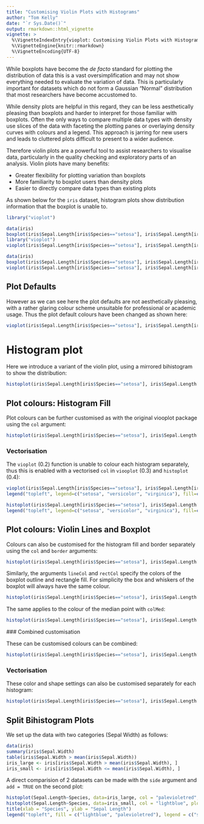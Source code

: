 ```yaml
---
title: "Customising Violin Plots with Histograms"
author: "Tom Kelly"
date: "`r Sys.Date()`"
output: rmarkdown::html_vignette
vignette: >
  %\VignetteIndexEntry{vioplot: Customising Violin Plots with Histograms}
  %\VignetteEngine{knitr::rmarkdown}
  %\VignetteEncoding{UTF-8}
---
```


While boxplots have become the _de facto_ standard for plotting the distribution of data this is a vast oversimplification and may not show everything needed to evaluate the variation of data. This is particularly important for datasets which do not form a Gaussian "Normal" distribution that most researchers have become accustomed to.

While density plots are helpful in this regard, they can be less aesthetically pleasing than boxplots and harder to interpret for those familiar with boxplots. Often the only ways to compare multiple data types with density use slices of the data with faceting the plotting panes or overlaying density curves with colours and a legend. This approach is jarring for new users and leads to cluttered plots difficult to present to a wider audience.

Therefore violin plots are a powerful tool to assist researchers to visualise data, particularly in the quality checking and exploratory parts of an analysis. Violin plots have many benefits:

- Greater flexibility for plotting variation than boxplots
- More familiarity to boxplot users than density plots
- Easier to directly compare data types than existing plots

As shown below for the `iris` dataset, histogram plots show distribution information that the boxplot is unable to.

```r
library("vioplot")
```

```r
data(iris)
boxplot(iris$Sepal.Length[iris$Species=="setosa"], iris$Sepal.Length[iris$Species=="versicolor"], iris$Sepal.Length[iris$Species=="virginica"], names=c("setosa", "versicolor", "virginica"))
library("vioplot")
vioplot(iris$Sepal.Length[iris$Species=="setosa"], iris$Sepal.Length[iris$Species=="versicolor"], iris$Sepal.Length[iris$Species=="virginica"], names=c("setosa", "versicolor", "virginica"))
```

```r
data(iris)
boxplot(iris$Sepal.Length[iris$Species=="setosa"], iris$Sepal.Length[iris$Species=="versicolor"], iris$Sepal.Length[iris$Species=="virginica"], names=c("setosa", "versicolor", "virginica"), main = "Sepal Length")
vioplot(iris$Sepal.Length[iris$Species=="setosa"], iris$Sepal.Length[iris$Species=="versicolor"], iris$Sepal.Length[iris$Species=="virginica"], names=c("setosa", "versicolor", "virginica"), main = "Sepal Length", col="magenta")
```

## Plot Defaults

However as we can see here the plot defaults are not aesthetically pleasing, with a rather glaring colour scheme unsuitable for professional or academic usage. Thus the plot default colours have been changed as shown here:

```r
vioplot(iris$Sepal.Length[iris$Species=="setosa"], iris$Sepal.Length[iris$Species=="versicolor"], iris$Sepal.Length[iris$Species=="virginica"], names=c("setosa", "versicolor", "virginica"), main = "Sepal Length")
```

# Histogram plot

Here we introduce a variant of the violin plot, using a mirrored bihistogram to show the distribution:

```r
histoplot(iris$Sepal.Length[iris$Species=="setosa"], iris$Sepal.Length[iris$Species=="versicolor"], iris$Sepal.Length[iris$Species=="virginica"], names=c("setosa", "versicolor", "virginica"), main = "Sepal Length")
```

## Plot colours: Histogram Fill

Plot colours can be further customised as with the original viooplot package using the `col` argument:

```r
histoplot(iris$Sepal.Length[iris$Species=="setosa"], iris$Sepal.Length[iris$Species=="versicolor"], iris$Sepal.Length[iris$Species=="virginica"], names=c("setosa", "versicolor", "virginica"), main = "Sepal Length", col="lightblue")
```

### Vectorisation

The `vioplot` (0.2) function is unable to colour each histogram separately, thus this is enabled with a vectorised `col` in `viooplot` (0.3) and `histoplot` (0.4):

```r
vioplot(iris$Sepal.Length[iris$Species=="setosa"], iris$Sepal.Length[iris$Species=="versicolor"], iris$Sepal.Length[iris$Species=="virginica"], names=c("setosa", "versicolor", "virginica"), main = "Sepal Length", col=c("lightgreen", "lightblue", "palevioletred"))
legend("topleft", legend=c("setosa", "versicolor", "virginica"), fill=c("lightgreen", "lightblue", "palevioletred"), cex = 0.5)
```

```r
histoplot(iris$Sepal.Length[iris$Species=="setosa"], iris$Sepal.Length[iris$Species=="versicolor"], iris$Sepal.Length[iris$Species=="virginica"], names=c("setosa", "versicolor", "virginica"), main = "Sepal Length", col=c("lightgreen", "lightblue", "palevioletred"))
legend("topleft", legend=c("setosa", "versicolor", "virginica"), fill=c("lightgreen", "lightblue", "palevioletred"), cex = 0.5)
```


## Plot colours: Violin Lines and Boxplot

Colours can also be customised for the histogram fill and border separately using the `col` and `border` arguments:

```r
histoplot(iris$Sepal.Length[iris$Species=="setosa"], iris$Sepal.Length[iris$Species=="versicolor"], iris$Sepal.Length[iris$Species=="virginica"], names=c("setosa", "versicolor", "virginica"), main = "Sepal Length", col="lightblue", border="royalblue")
```

Similarly, the arguments `lineCol` and `rectCol` specify the colors of the boxplot outline and rectangle fill. For simplicity the box and whiskers of the boxplot will always have the same colour.

```r
histoplot(iris$Sepal.Length[iris$Species=="setosa"], iris$Sepal.Length[iris$Species=="versicolor"], iris$Sepal.Length[iris$Species=="virginica"], names=c("setosa", "versicolor", "virginica"), main = "Sepal Length", rectCol="palevioletred", lineCol="violetred")
```
 
 The same applies to the colour of the median point with `colMed`:
 
```r
histoplot(iris$Sepal.Length[iris$Species=="setosa"], iris$Sepal.Length[iris$Species=="versicolor"], iris$Sepal.Length[iris$Species=="virginica"], names=c("setosa", "versicolor", "virginica"), main = "Sepal Length", colMed="violet")
```
 
 ### Combined customisation
 
 These can be customised colours can be combined:
 
```r
histoplot(iris$Sepal.Length[iris$Species=="setosa"], iris$Sepal.Length[iris$Species=="versicolor"], iris$Sepal.Length[iris$Species=="virginica"], names=c("setosa", "versicolor", "virginica"), main = "Sepal Length", col="lightblue", border="royalblue", rectCol="palevioletred", lineCol="violetred", colMed="violet")
```
 
### Vectorisation

These color and shape settings can also be customised separately for each histogram:
```r
histoplot(iris$Sepal.Length[iris$Species=="setosa"], iris$Sepal.Length[iris$Species=="versicolor"], iris$Sepal.Length[iris$Species=="virginica"], names=c("setosa", "versicolor", "virginica"), main="Sepal Length (Equal Area)", areaEqual = T, col=c("lightgreen", "lightblue", "palevioletred"), border=c("darkolivegreen4", "royalblue4", "violetred4"), rectCol=c("forestgreen", "blue", "palevioletred3"), lineCol=c("darkolivegreen", "royalblue", "violetred4"), colMed=c("green", "cyan", "magenta"), pchMed=c(15, 17, 19))
```

## Split Bihistogram Plots

We set up the data with two categories (Sepal Width) as follows:

```r
data(iris)
summary(iris$Sepal.Width)
table(iris$Sepal.Width > mean(iris$Sepal.Width))
iris_large <- iris[iris$Sepal.Width > mean(iris$Sepal.Width), ]
iris_small <- iris[iris$Sepal.Width <= mean(iris$Sepal.Width), ]
```

A direct comparision of 2 datasets can be made with the `side` argument and `add = TRUE` on the second plot:

```r
histoplot(Sepal.Length~Species, data=iris_large, col = "palevioletred", plotCentre = "line", side = "right")
histoplot(Sepal.Length~Species, data=iris_small, col = "lightblue", plotCentre = "line", side = "left", add = T)
title(xlab = "Species", ylab = "Sepal Length")
legend("topleft", fill = c("lightblue", "palevioletred"), legend = c("small", "large"), title = "Sepal Width")
```
